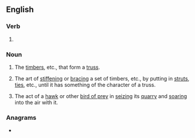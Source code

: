 ==English==

===Verb===
{{head|en|verb form}}

# {{present participle of|truss|lang=en|nocat=1}}

===Noun===
{{en-noun}}

# {{lb|en|architecture|engineering}} The [[timber]]s, etc., that form a [[truss]].
#: {{rfquotek|lang=en|Weale}}
# The art of [[stiffen]]ing or [[brace|bracing]] a set of timbers, etc., by putting in [[strut]]s, [[tie]]s, etc., until it has something of the character of a truss.
# {{lb|en|obsolete}} The act of a [[hawk]] or other [[bird of prey]] in [[seize|seizing]] its [[quarry]] and [[soar]]ing into the air with it.

===Anagrams===
* {{anagrams|en|a=ginrsstu|rustings}}